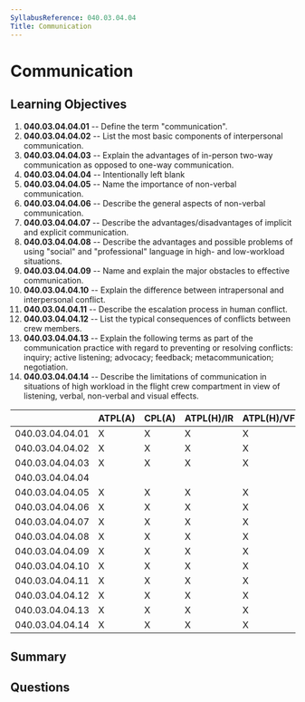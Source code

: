 ```yaml
---
SyllabusReference: 040.03.04.04
Title: Communication
---
```


# Communication

## Learning Objectives

1. **040.03.04.04.01** -- Define the term "communication".
2. **040.03.04.04.02** -- List the most basic components of interpersonal
   communication.
3. **040.03.04.04.03** -- Explain the advantages of in-person two-way
   communication as opposed to one-way communication.
4. **040.03.04.04.04** -- Intentionally left blank
5. **040.03.04.04.05** -- Name the importance of non-verbal communication.
6. **040.03.04.04.06** -- Describe the general aspects of non-verbal
   communication.
7. **040.03.04.04.07** -- Describe the advantages/disadvantages of implicit and
   explicit communication.
8. **040.03.04.04.08** -- Describe the advantages and possible problems of using
   "social" and "professional" language in high- and low-workload situations.
9. **040.03.04.04.09** -- Name and explain the major obstacles to effective
   communication.
10. **040.03.04.04.10** -- Explain the difference between intrapersonal and
    interpersonal conflict.
11. **040.03.04.04.11** -- Describe the escalation process in human conflict.
12. **040.03.04.04.12** -- List the typical consequences of conflicts between crew
    members.
13. **040.03.04.04.13** -- Explain the following terms as part of the
    communication practice with regard to preventing or resolving conflicts:
    inquiry; active listening; advocacy; feedback; metacommunication;
    negotiation.
14. **040.03.04.04.14** -- Describe the limitations of communication in situations
    of high workload in the flight crew compartment in view of listening,
    verbal, non-verbal and visual effects.

|                 | ATPL(A) | CPL(A) | ATPL(H)/IR | ATPL(H)/VFR | CPL(H) | IR  | CBIR(A) |
| --------------- | ------- | ------ | ---------- | ----------- | ------ | --- | ------- |
| 040.03.04.04.01 | X       | X      | X          | X           | X      | X   |         |
| 040.03.04.04.02 | X       | X      | X          | X           | X      | X   |         |
| 040.03.04.04.03 | X       | X      | X          | X           | X      | X   |         |
| 040.03.04.04.04 |         |        |            |             |        |     |         |
| 040.03.04.04.05 | X       | X      | X          | X           | X      | X   |         |
| 040.03.04.04.06 | X       | X      | X          | X           | X      | X   |         |
| 040.03.04.04.07 | X       | X      | X          | X           | X      | X   |         |
| 040.03.04.04.08 | X       | X      | X          | X           | X      | X   |         |
| 040.03.04.04.09 | X       | X      | X          | X           | X      | X   |         |
| 040.03.04.04.10 | X       | X      | X          | X           | X      | X   |         |
| 040.03.04.04.11 | X       | X      | X          | X           | X      | X   |         |
| 040.03.04.04.12 | X       | X      | X          | X           | X      | X   |         |
| 040.03.04.04.13 | X       | X      | X          | X           | X      | X   |         |
| 040.03.04.04.14 | X       | X      | X          | X           | X      | X   |         |

## Summary

## Questions

